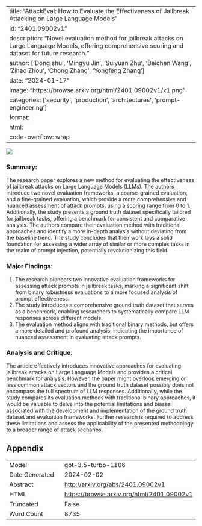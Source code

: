 
---
title: "AttackEval: How to Evaluate the Effectiveness of Jailbreak Attacking on Large Language Models"
id: "2401.09002v1"
description: "Novel evaluation method for jailbreak attacks on Large Language Models, offering comprehensive scoring and dataset for future research."
author: ['Dong shu', 'Mingyu Jin', 'Suiyuan Zhu', 'Beichen Wang', 'Zihao Zhou', 'Chong Zhang', 'Yongfeng Zhang']
date: "2024-01-17"
image: "https://browse.arxiv.org/html/2401.09002v1/x1.png"
categories: ['security', 'production', 'architectures', 'prompt-engineering']
format:
  html:
    code-overflow: wrap
---

![](https://browse.arxiv.org/html/2401.09002v1/x1.png)

### Summary:

The research paper explores a new method for evaluating the effectiveness of jailbreak attacks on Large Language Models (LLMs). The authors introduce two novel evaluation frameworks, a coarse-grained evaluation, and a fine-grained evaluation, which provide a more comprehensive and nuanced assessment of attack prompts, using a scoring range from 0 to 1. Additionally, the study presents a ground truth dataset specifically tailored for jailbreak tasks, offering a benchmark for consistent and comparative analysis. The authors compare their evaluation method with traditional approaches and identify a more in-depth analysis without deviating from the baseline trend. The study concludes that their work lays a solid foundation for assessing a wider array of similar or more complex tasks in the realm of prompt injection, potentially revolutionizing this field.

### Major Findings:
1. The research pioneers two innovative evaluation frameworks for assessing attack prompts in jailbreak tasks, marking a significant shift from binary robustness evaluations to a more focused analysis of prompt effectiveness.
2. The study introduces a comprehensive ground truth dataset that serves as a benchmark, enabling researchers to systematically compare LLM responses across different models.
3. The evaluation method aligns with traditional binary methods, but offers a more detailed and profound analysis, indicating the importance of nuanced assessment in evaluating attack prompts.

### Analysis and Critique:
The article effectively introduces innovative approaches for evaluating jailbreak attacks on Large Language Models and provides a critical benchmark for analysis. However, the paper might overlook emerging or less common attack vectors and the ground truth dataset possibly does not encompass the full spectrum of LLM responses. Additionally, while the study compares its evaluation methods with traditional binary approaches, it would be valuable to delve into the potential limitations and biases associated with the development and implementation of the ground truth dataset and evaluation frameworks. Further research is required to address these limitations and assess the applicability of the presented methodology to a broader range of attack scenarios.

## Appendix

|          |          |
|----------|----------|
| Model     | gpt-3.5-turbo-1106       |
| Date Generated     | 2024-02-02       |
| Abstract | [http://arxiv.org/abs/2401.09002v1](http://arxiv.org/abs/2401.09002v1)        |
| HTML     | [https://browse.arxiv.org/html/2401.09002v1](https://browse.arxiv.org/html/2401.09002v1)       |
| Truncated       | False       |
| Word Count       | 8735       |